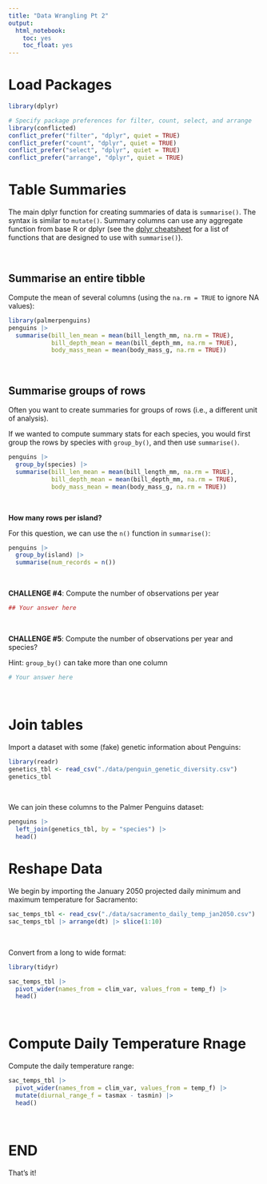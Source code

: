 ```yaml
---
title: "Data Wrangling Pt 2"
output: 
  html_notebook:
    toc: yes
    toc_float: yes
---
```


# Load Packages 

```r
library(dplyr)

# Specify package preferences for filter, count, select, and arrange
library(conflicted)
conflict_prefer("filter", "dplyr", quiet = TRUE)
conflict_prefer("count", "dplyr", quiet = TRUE)
conflict_prefer("select", "dplyr", quiet = TRUE)
conflict_prefer("arrange", "dplyr", quiet = TRUE)
```

# Table Summaries

The main dplyr function for creating summaries of data is `summarise()`. The syntax is similar to `mutate()`. Summary columns can use any aggregate function from base R or dplyr (see the [dplyr cheatsheet](https://raw.githubusercontent.com/rstudio/cheatsheets/main/data-transformation.pdf) for a list of functions that are designed to use with `summarise()`).

\

## Summarise an entire tibble

Compute the mean of several columns (using the `na.rm = TRUE` to ignore NA values):

```r

library(palmerpenguins)
penguins |> 
  summarise(bill_len_mean = mean(bill_length_mm, na.rm = TRUE), 
            bill_depth_mean = mean(bill_depth_mm, na.rm = TRUE), 
            body_mass_mean = mean(body_mass_g, na.rm = TRUE))
```

\

## Summarise groups of rows

Often you want to create summaries for groups of rows (i.e., a different unit of analysis). 

If we wanted to compute summary stats for each species, you would first group the rows by species with `group_by()`, and then use `summarise()`.

```r
penguins |> 
  group_by(species) |> 
  summarise(bill_len_mean = mean(bill_length_mm, na.rm = TRUE), 
            bill_depth_mean = mean(bill_depth_mm, na.rm = TRUE), 
            body_mass_mean = mean(body_mass_g, na.rm = TRUE))
```

\

**How many rows per island?**

For this question, we can use the `n()` function in `summarise()`:

```r
penguins |> 
  group_by(island) |> 
  summarise(num_records = n())
```

\

**CHALLENGE #4**: Compute the number of observations per year

```r
## Your answer here

```

\

**CHALLENGE #5**: Compute the number of observations per year and species?

Hint: `group_by()` can take more than one column

```r
# Your answer here

```

\


# Join tables

Import a dataset with some (fake) genetic information about Penguins:

```r
library(readr)
genetics_tbl <- read_csv("./data/penguin_genetic_diversity.csv")
genetics_tbl
```

\

We can join these columns to the Palmer Penguins dataset:

```r
penguins |>
  left_join(genetics_tbl, by = "species") |> 
  head()
```

# Reshape Data

We begin by importing the January 2050 projected daily minimum and maximum temperature for Sacramento:

```r
sac_temps_tbl <- read_csv("./data/sacramento_daily_temp_jan2050.csv")
sac_temps_tbl |> arrange(dt) |> slice(1:10)
```

\

Convert from a long to wide format:

```r
library(tidyr)

sac_temps_tbl |> 
  pivot_wider(names_from = clim_var, values_from = temp_f) |> 
  head()
```

\

# Compute Daily Temperature Rnage

Compute the daily temperature range:

```r
sac_temps_tbl |> 
  pivot_wider(names_from = clim_var, values_from = temp_f) |> 
  mutate(diurnal_range_f = tasmax - tasmin) |> 
  head()
```

\

# END

That's it!
